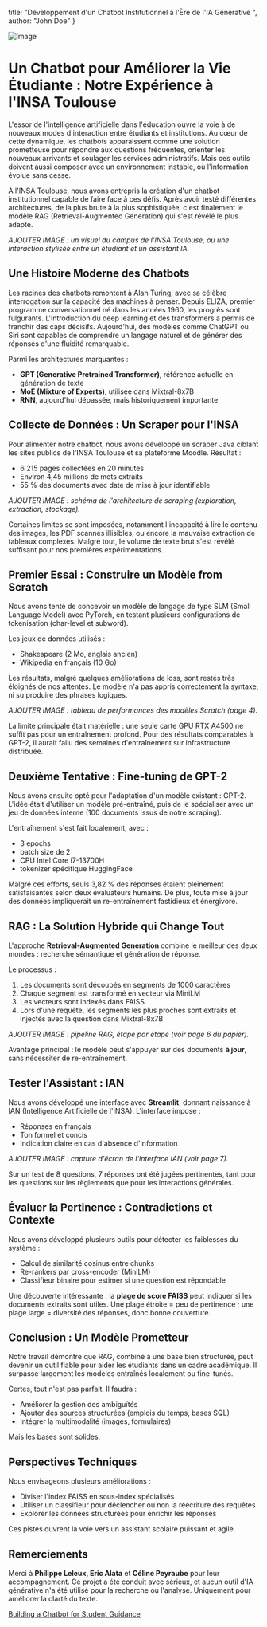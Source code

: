   title: "Développement d'un Chatbot Institutionnel à l'Ère de l'IA Générative ",
  author: "John Doe"
}

![Image](https://adymrxvmro.cloudimg.io/v7/https://sherpas.com/content/uploads/2022/07/photo-8_0.jpg)

# Un Chatbot pour Améliorer la Vie Étudiante : Notre Expérience à l'INSA Toulouse

L'essor de l'intelligence artificielle dans l'éducation ouvre la voie à de nouveaux modes d'interaction entre étudiants et institutions. Au cœur de cette dynamique, les chatbots apparaissent comme une solution prometteuse pour répondre aux questions fréquentes, orienter les nouveaux arrivants et soulager les services administratifs. Mais ces outils doivent aussi composer avec un environnement instable, où l'information évolue sans cesse.

À l'INSA Toulouse, nous avons entrepris la création d'un chatbot institutionnel capable de faire face à ces défis. Après avoir testé différentes architectures, de la plus brute à la plus sophistiquée, c'est finalement le modèle RAG (Retrieval-Augmented Generation) qui s'est révélé le plus adapté.

*AJOUTER IMAGE : un visuel du campus de l'INSA Toulouse, ou une interaction stylisée entre un étudiant et un assistant IA.*

## Une Histoire Moderne des Chatbots

Les racines des chatbots remontent à Alan Turing, avec sa célèbre interrogation sur la capacité des machines à penser. Depuis ELIZA, premier programme conversationnel né dans les années 1960, les progrès sont fulgurants. L'introduction du deep learning et des transformers a permis de franchir des caps décisifs. Aujourd'hui, des modèles comme ChatGPT ou Siri sont capables de comprendre un langage naturel et de générer des réponses d'une fluidité remarquable.

Parmi les architectures marquantes :

- **GPT (Generative Pretrained Transformer)**, référence actuelle en génération de texte
- **MoE (Mixture of Experts)**, utilisée dans Mixtral-8x7B
- **RNN**, aujourd'hui dépassée, mais historiquement importante

## Collecte de Données : Un Scraper pour l'INSA

Pour alimenter notre chatbot, nous avons développé un scraper Java ciblant les sites publics de l'INSA Toulouse et sa plateforme Moodle. Résultat :

- 6 215 pages collectées en 20 minutes
- Environ 4,45 millions de mots extraits
- 55 % des documents avec date de mise à jour identifiable

*AJOUTER IMAGE : schéma de l'architecture de scraping (exploration, extraction, stockage).*

Certaines limites se sont imposées, notamment l'incapacité à lire le contenu des images, les PDF scannés illisibles, ou encore la mauvaise extraction de tableaux complexes. Malgré tout, le volume de texte brut s'est révélé suffisant pour nos premières expérimentations.

## Premier Essai : Construire un Modèle from Scratch

Nous avons tenté de concevoir un modèle de langage de type SLM (Small Language Model) avec PyTorch, en testant plusieurs configurations de tokenisation (char-level et subword).

Les jeux de données utilisés :

- Shakespeare (2 Mo, anglais ancien)
- Wikipédia en français (10 Go)

Les résultats, malgré quelques améliorations de loss, sont restés très éloignés de nos attentes. Le modèle n'a pas appris correctement la syntaxe, ni su produire des phrases logiques.

*AJOUTER IMAGE : tableau de performances des modèles Scratch (page 4).*

La limite principale était matérielle : une seule carte GPU RTX A4500 ne suffit pas pour un entraînement profond. Pour des résultats comparables à GPT-2, il aurait fallu des semaines d'entraînement sur infrastructure distribuée.

## Deuxième Tentative : Fine-tuning de GPT-2

Nous avons ensuite opté pour l'adaptation d'un modèle existant : GPT-2. L'idée était d'utiliser un modèle pré-entraîné, puis de le spécialiser avec un jeu de données interne (100 documents issus de notre scraping).

L'entraînement s'est fait localement, avec :

- 3 epochs
- batch size de 2
- CPU Intel Core i7-13700H
- tokenizer spécifique HuggingFace

Malgré ces efforts, seuls 3,82 % des réponses étaient pleinement satisfaisantes selon deux évaluateurs humains. De plus, toute mise à jour des données impliquerait un re-entraînement fastidieux et énergivore.

## RAG : La Solution Hybride qui Change Tout

L'approche **Retrieval-Augmented Generation** combine le meilleur des deux mondes : recherche sémantique et génération de réponse.

Le processus :

1. Les documents sont découpés en segments de 1000 caractères
2. Chaque segment est transformé en vecteur via MiniLM
3. Les vecteurs sont indexés dans FAISS
4. Lors d'une requête, les segments les plus proches sont extraits et injectés avec la question dans Mixtral-8x7B

*AJOUTER IMAGE : pipeline RAG, étape par étape (voir page 6 du papier).*

Avantage principal : le modèle peut s'appuyer sur des documents **à jour**, sans nécessiter de re-entraînement.

## Tester l'Assistant : IAN

Nous avons développé une interface avec **Streamlit**, donnant naissance à IAN (Intelligence Artificielle de l'INSA). L'interface impose :

- Réponses en français
- Ton formel et concis
- Indication claire en cas d'absence d'information

*AJOUTER IMAGE : capture d'écran de l'interface IAN (voir page 7).*

Sur un test de 8 questions, 7 réponses ont été jugées pertinentes, tant pour les questions sur les règlements que pour les interactions générales.

## Évaluer la Pertinence : Contradictions et Contexte

Nous avons développé plusieurs outils pour détecter les faiblesses du système :

- Calcul de similarité cosinus entre chunks
- Re-rankers par cross-encoder (MiniLM)
- Classifieur binaire pour estimer si une question est répondable

Une découverte intéressante : la **plage de score FAISS** peut indiquer si les documents extraits sont utiles. Une plage étroite = peu de pertinence ; une plage large = diversité des réponses, donc bonne couverture.

## Conclusion : Un Modèle Prometteur

Notre travail démontre que RAG, combiné à une base bien structurée, peut devenir un outil fiable pour aider les étudiants dans un cadre académique. Il surpasse largement les modèles entraînés localement ou fine-tunés.

Certes, tout n'est pas parfait. Il faudra :

- Améliorer la gestion des ambiguïtés
- Ajouter des sources structurées (emplois du temps, bases SQL)
- Intégrer la multimodalité (images, formulaires)

Mais les bases sont solides.

## Perspectives Techniques

Nous envisageons plusieurs améliorations :

- Diviser l'index FAISS en sous-index spécialisés
- Utiliser un classifieur pour déclencher ou non la réécriture des requêtes
- Explorer les données structurées pour enrichir les réponses

Ces pistes ouvrent la voie vers un assistant scolaire puissant et agile.

## Remerciements

Merci à **Philippe Leleux, Eric Alata** et **Céline Peyraube** pour leur accompagnement. Ce projet a été conduit avec sérieux, et aucun outil d'IA générative n'a été utilisé pour la recherche ou l'analyse. Uniquement pour améliorer la clarté du texte.

[Building a Chatbot for Student Guidance](/attachments/building-a-chatbot-for-student-guidance.pdf)